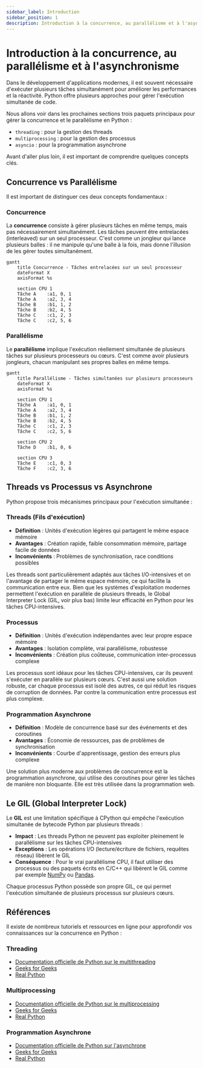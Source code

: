 ```yaml
---
sidebar_label: Introduction
sidebar_position: 1
description: Introduction à la concurrence, au parallélisme et à l'asynchronisme
---
```


# Introduction à la concurrence, au parallélisme et à l'asynchronisme

Dans le développement d'applications modernes, il est souvent nécessaire
d'exécuter plusieurs tâches simultanément pour améliorer les performances et la
réactivité. Python offre plusieurs approches pour gérer l'exécution simultanée
de code.

Nous allons voir dans les prochaines sections trois paquets principaux pour
gérer la concurrence et le parallélisme en Python :

- `threading` : pour la gestion des threads
- `multiprocessing` : pour la gestion des processus
- `asyncio` : pour la programmation asynchrone

Avant d'aller plus loin, il est important de comprendre quelques concepts clés.

## Concurrence vs Parallélisme

Il est important de distinguer ces deux concepts fondamentaux :

### Concurrence

La **concurrence** consiste à gérer plusieurs tâches en même temps, mais pas
nécessairement simultanément. Les tâches peuvent être entrelacées (interleaved)
sur un seul processeur. C'est comme un jongleur qui lance plusieurs balles : il
ne manipule qu'une balle à la fois, mais donne l'illusion de les gérer toutes
simultanément.

```mermaid
gantt
    title Concurrence - Tâches entrelacées sur un seul processeur
    dateFormat X
    axisFormat %s
    
    section CPU 1
    Tâche A    :a1, 0, 1
    Tâche A    :a2, 3, 4
    Tâche B    :b1, 1, 2
    Tâche B    :b2, 4, 5
    Tâche C    :c1, 2, 3
    Tâche C    :c2, 5, 6
```

### Parallélisme

Le **parallélisme** implique l'exécution réellement simultanée de plusieurs
tâches sur plusieurs processeurs ou cœurs. C'est comme avoir plusieurs
jongleurs, chacun manipulant ses propres balles en même temps.

```mermaid
gantt
    title Parallélisme - Tâches simultanées sur plusieurs processeurs
    dateFormat X
    axisFormat %s
    
    section CPU 1
    Tâche A    :a1, 0, 1
    Tâche A    :a2, 3, 4
    Tâche B    :b1, 1, 2
    Tâche B    :b2, 4, 5
    Tâche C    :c1, 2, 3
    Tâche C    :c2, 5, 6
    
    section CPU 2
    Tâche D    :b1, 0, 6
    
    section CPU 3
    Tâche E    :c1, 0, 3
    Tâche F    :c2, 3, 6
```

## Threads vs Processus vs Asynchrone

Python propose trois mécanismes principaux pour l'exécution simultanée :

### Threads (Fils d'exécution)

- **Définition** : Unités d'exécution légères qui partagent le même espace mémoire
- **Avantages** : Création rapide, faible consommation mémoire, partage facile de données
- **Inconvénients** : Problèmes de synchronisation, race conditions possibles

Les threads sont particulièrement adaptés aux tâches I/O-intensives et on
l'avantage de partager le même espace mémoire, ce qui facilite la communication
entre eux. Bien que les systèmes d'exploitation modernes permettent l'exécution
en parallèle de plusieurs threads, le Global Interpreter Lock (GIL, voir plus
bas) limite leur efficacité en Python pour les tâches CPU-intensives.

### Processus

- **Définition** : Unités d'exécution indépendantes avec leur propre espace mémoire
- **Avantages** : Isolation complète, vrai parallélisme, robustesse
- **Inconvénients** : Création plus coûteuse, communication inter-processus complexe

Les processus sont idéaux pour les tâches CPU-intensives, car ils peuvent
s'exécuter en parallèle sur plusieurs cœurs. C'est aussi une solution robuste, car
chaque processus est isolé des autres, ce qui réduit les risques de corruption de données.
Par contre la communication entre processus est plus complexe.


### Programmation Asynchrone

- **Définition** : Modèle de concurrence basé sur des événements et des coroutines
- **Avantages** : Économie de ressources, pas de problèmes de synchronisation
- **Inconvénients** : Courbe d'apprentissage, gestion des erreurs plus complexe

Une solution plus moderne aux problèmes de concurrence est la programmation
asynchrone, qui utilise des coroutines pour gérer les tâches de manière non
bloquante. Elle est très utilisée dans la programmation web.

## Le GIL (Global Interpreter Lock)

Le **GIL** est une limitation spécifique à CPython qui empêche l'exécution
simultanée de bytecode Python par plusieurs threads :

- **Impact** : Les threads Python ne peuvent pas exploiter pleinement le
  parallélisme sur les tâches CPU-intensives
- **Exceptions** : Les opérations I/O (lecture/écriture de fichiers, requêtes
  réseau) libèrent le GIL
- **Conséquence** : Pour le vrai parallélisme CPU, il faut utiliser des
  processus ou des paquets écrits en C/C++ qui libèrent le GIL comme par
  exemple [NumPy](https://numpy.org/) ou [Pandas](https://pandas.pydata.org/).

Chaque processus Python possède son propre GIL, ce qui permet l'exécution
simultanée de plusieurs processus sur plusieurs cœurs.

## Références

Il existe de nombreux tutoriels et ressources en ligne pour approfondir vos connaissances sur la concurrence en Python :

### Threading

- [Documentation officielle de Python sur le multithreading](https://docs.python.org/3/library/threading.html)
- [Geeks for Geeks](https://www.geeksforgeeks.org/python/multithreading-python-set-1/)
- [Real Python](https://realpython.com/intro-to-python-threading/)

### Multiprocessing

- [Documentation officielle de Python sur le multiprocessing](https://docs.python.org/3/library/multiprocessing.html)
- [Geeks for Geeks](https://www.geeksforgeeks.org/multiprocessing-python-set-1/)
- [Real Python](https://realpython.com/python-concurrency/)

### Programmation Asynchrone

- [Documentation officielle de Python sur l'asynchrone](https://docs.python.org/3/library/asyncio.html)
- [Geeks for Geeks](https://www.geeksforgeeks.org/python/asyncio-in-python/)
- [Real Python](https://realpython.com/async-io-python/)

